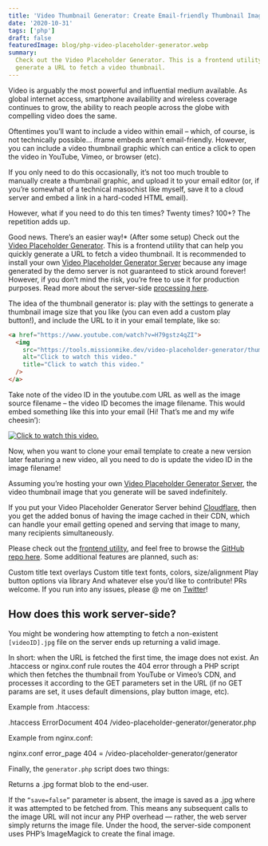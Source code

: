 ```yaml
---
title: 'Video Thumbnail Generator: Create Email-friendly Thumbnail Images'
date: '2020-10-31'
tags: ['php']
draft: false
featuredImage: blog/php-video-placeholder-generator.webp
summary:
  Check out the Video Placeholder Generator. This is a frontend utility that can help you quickly
  generate a URL to fetch a video thumbnail.
---
```


Video is arguably the most powerful and influential medium available. As global internet access,
smartphone availability and wireless coverage continues to grow, the ability to reach people across
the globe with compelling video does the same.

Oftentimes you’ll want to include a video within email – which, of course, is not technically
possible… iframe embeds aren’t email-friendly. However, you can include a video thumbnail graphic
which can entice a click to open the video in YouTube, Vimeo, or browser (etc).

If you only need to do this occasionally, it’s not too much trouble to manually create a thumbnail
graphic, and upload it to your email editor (or, if you’re somewhat of a technical masochist like
myself, save it to a cloud server and embed a link in a hard-coded HTML email).

However, what if you need to do this ten times? Twenty times? 100+? The repetition adds up.

Good news. There’s an easier way!\* (After some setup) Check out the
[Video Placeholder Generator](https://www.missionmike.dev/video-placeholder-generator/). This is a
frontend utility that can help you quickly generate a URL to fetch a video thumbnail. It is
recommended to install your own
[Video Placeholder Generator Server](https://github.com/MissionMike/video-placeholder-generator-server)
because any image generated by the demo server is not guaranteed to stick around forever! However,
if you don’t mind the risk, you’re free to use it for production purposes. Read more about the
server-side
[processing here](https://www.missionmike.dev/php/video-thumbnail-generator-create-email-friendly-thumbnails-on-the-fly/#server-side).

The idea of the thumbnail generator is: play with the settings to generate a thumbnail image size
that you like (you can even add a custom play button!), and include the URL to it in your email
template, like so:

```html
<a href="https://www.youtube.com/watch?v=H79gstz4qZI">
  <img
    src="https://tools.missionmike.dev/video-placeholder-generator/thumbnails/H79gstz4qZI.jpg?w=1024&pbw=80&pbo=80"
    alt="Click to watch this video."
    title="Click to watch this video."
  />
</a>
```

Take note of the video ID in the youtube.com URL as well as the image source filename – the video ID
becomes the image filename. This would embed something like this into your email (Hi! That’s me and
my wife cheesin’):

<div className="text-center">
  <a
    href="https://www.youtube.com/watch?v=H79gstz4qZI"
    className="inline-block"
    target="_blank"
    rel="noopener noreferrer"
  >
    <img
      src="https://tools.missionmike.dev/video-placeholder-generator/thumbnails/H79gstz4qZI.jpg?w=1024&pbw=80&pbo=80"
      alt="Click to watch this video."
      title="Click to watch this video."
    />
  </a>
</div>

Now, when you want to clone your email template to create a new version later featuring a new video,
all you need to do is update the video ID in the image filename!

Assuming you’re hosting your own
[Video Placeholder Generator Server](https://github.com/missionmike/video-placeholder-generator-server),
the video thumbnail image that you generate will be saved indefinitely.

If you put your Video Placeholder Generator Server behind [Cloudflare](https://cloudflare.com/),
then you get the added bonus of having the image cached in their CDN, which can handle your email
getting opened and serving that image to many, many recipients simultaneously.

Please check out the [frontend utility](/video-placeholder-generator/), and feel free to browse the
[GitHub repo here](https://github.com/missionmike/video-placeholder-generator-client). Some
additional features are planned, such as:

Custom title text overlays Custom title text fonts, colors, size/alignment Play button options via
library And whatever else you’d like to contribute! PRs welcome. If you run into any issues, please
@ me on [Twitter](https://twitter.com/missionmikedev)!

## How does this work server-side?

You might be wondering how attempting to fetch a non-existent `[videoID].jpg` file on the server
ends up returning a valid image.

In short: when the URL is fetched the first time, the image does not exist. An .htaccess or
nginx.conf rule routes the 404 error through a PHP script which then fetches the thumbnail from
YouTube or Vimeo’s CDN, and processes it according to the GET parameters set in the URL (if no GET
params are set, it uses default dimensions, play button image, etc).

Example from .htaccess:

<CodeHeader>.htaccess</CodeHeader>
<CodeBlock>ErrorDocument 404 /video-placeholder-generator/generator.php</CodeBlock>

Example from nginx.conf:

<CodeHeader>nginx.conf</CodeHeader>
<CodeBlock>error_page 404 = /video-placeholder-generator/generator</CodeBlock>

Finally, the `generator.php` script does two things:

Returns a .jpg format blob to the end-user.

If the `“save=false”` parameter is absent, the image is saved as a .jpg where it was attempted to be
fetched from. This means any subsequent calls to the image URL will not incur any PHP overhead —
rather, the web server simply returns the image file. Under the hood, the server-side component uses
PHP’s ImageMagick to create the final image.
